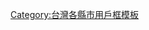 {{Userbox
|id= [[File:Seal of Yilan County.svg|38px]]
|id-c= #FFFFFF
|info= 這個用戶居住於'''[[宜蘭縣]]'''。
|info-c= #98FB98
|info-s= 10
|info-fc= #000000
|border-c= #000000
| nocat = {{{nocat|}}}
| usercategory = 宜蘭縣維基人
}}<noinclude>[[Category:台灣各縣市用戶框模板]]</noinclude>
